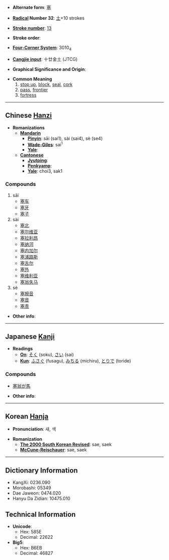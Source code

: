 * '''Alternate form''': [[塞]]

* '''[[Wiktionary:Chinese radical index| Radical]] Number 32''': [[Wiktionary:Chinese radical index 土|土]]+10 strokes

* '''[[Wiktionary:Chinese total strokes index|Stroke number]]''': [[Wiktionary:Chinese total strokes index 13|13]]

* '''Stroke order''': 

* '''[[Wiktionary:Chinese four corner index|Four-Corner System]]''': 3010<sub>4</sub>

* '''[[Wiktionary:Chinese Cangjie index|Cangjie input]]''': 十廿金土 (JTCG)

* '''Graphical Significance and Origin''': 

* '''Common Meaning'''
*# [[stop up]], [[block]], [[seal]], [[cork]]
*# [[pass]], [[frontier]]
*# [[fortress]]

----

== Chinese [[Hanzi]] ==

* '''Romanizations'''
** '''[[Mandarin]]'''
*** '''[[Pinyin]]''': sāi (sai1), sài (sai4), sè (se4)
*** '''[[Wade-Giles]]''': sai<sup>1</sup>
*** '''[[Yale]]''': 
** '''[[Cantonese]]'''
*** '''[[Jyutping]]''':
*** '''[[Penkyamp]]''': 
*** '''[[Yale]]''': choi3, sak1

===Compounds===
#sāi
#*[[塞车]]
#*[[塞牙]]
#*[[塞子]]
#sài
#*[[塞北]]
#*[[塞尔维亚]]
#*[[塞拉利昂]]
#*[[塞纳河]]
#*[[塞内加尔]]
#*[[塞浦路斯]]
#*[[塞舌尔]]
#*[[塞外]]
#*[[塞维利亚]]
#*[[塞翁失马]]
#sè
#*[[塞擦音]]
#*[[塞音]]
#*[[塞责]]

* '''Other info''': 

----

== Japanese [[Kanji]] ==

* '''Readings'''
** '''[[On]]''': [[そく]] (soku), [[さい]] (sai)
** '''[[Kun]]''': [[ふさぐ]] (fusagu), [[みちる]] (michiru), [[とりで]] (toride)

===Compounds===
*[[塞翁が馬]]

* '''Other info''':  

----

== Korean [[Hanja]] ==

* '''Pronunciation''': 새, 색

* '''Romanization'''
** '''[[The 2000 South Korean Revised Romanization|The 2000 South Korean Revised]]''': sae, saek
** '''[[McCune-Reischauer]]''': sae, saek

----

== Dictionary Information ==

* KangXi: 0236.090
* Morobashi: 05349
* Dae Jaweon: 0474.020
* Hanyu Da Zidian: 10475.010

== Technical Information ==

* '''Unicode''':
** Hex: 585E
** Decimal: 22622
* '''Big5''':
** Hex: B6EB
** Decimal: 46827